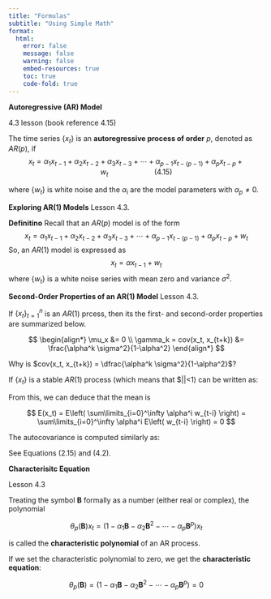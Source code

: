 ```yaml
---
title: "Formulas"
subtitle: "Using Simple Math"
format: 
  html:
    error: false
    message: false
    warning: false
    embed-resources: true
    toc: true
    code-fold: true
---
```




**Autoregressive (AR) Model** 

4.3 lesson (book reference 4.15)

::: {.callout-note icon="false" title="Definition of an Autoregressive (AR) Model"}
The time series $\{x_t\}$ is an **autoregressive process of order** $p$, denoted as $AR(p)$, if $$
  x_t = \alpha_1 x_{t-1} + \alpha_2 x_{t-2} + \alpha_3 x_{t-3} + \cdots + \alpha_{p-1} x_{t-(p-1)} + \alpha_p x_{t-p} + w_t ~~~~~~~~~~~~~~~~~~~~~~~ (4.15)
$$

where $\{w_t\}$ is white noise and the $\alpha_i$ are the model parameters with $\alpha_p \ne 0$.
:::


**Exploring AR(1) Models** Lesson 4.3. 

**Definitino**
Recall that an $AR(p)$ model is of the form $$
  x_t = \alpha_1 x_{t-1} + \alpha_2 x_{t-2} + \alpha_3 x_{t-3} + \cdots + \alpha_{p-1} x_{t-(p-1)} + \alpha_p x_{t-p} + w_t
$$ So, an $AR(1)$ model is expressed as $$
  x_t = \alpha x_{t-1} + w_t
$$ where $\{w_t\}$ is a white noise series with mean zero and variance $\sigma^2$.



**Second-Order Properties of an AR(1) Model** Lesson 4.3.

:::: {.callout-note icon="false" title="Second-Order Properties of an $AR(1)$ Model"}
If $\{x_t\}_{t=1}^n$ is an $AR(1)$ prcess, then its the first- and second-order properties are summarized below.

$$
\begin{align*}
  \mu_x &= 0 \\  
  \gamma_k = cov(x_t, x_{t+k}) &= \frac{\alpha^k \sigma^2}{1-\alpha^2}
\end{align*}
$$

::: {.callout-tip title="Click here for a proof of the equation for $cov(x_t,x_{t+k})$" collapse="true"}
Why is $cov(x_t, x_{t+k}) = \dfrac{\alpha^k \sigma^2}{1-\alpha^2}$?

If $\{x_t\}$ is a stable $AR(1)$ process (which means that \$\|\alpha\|\<1) can be written as:

\begin{align*}
  (1-\alpha \mathbf{B}) x_t &= w_t \\
  \implies x_t &= (1-\alpha \mathbf{B})^{-1} w_t \\
    &= w_t + \alpha w_{t-1} + \alpha^2 w_{t-2} + \alpha^3 w_{t-3} + \cdots \\
    &= \sum\limits_{i=0}^\infty \alpha^i w_{t-i}
\end{align*}

From this, we can deduce that the mean is

$$
  E(x_t) 
    = E\left( \sum\limits_{i=0}^\infty \alpha^i w_{t-i} \right)
    = \sum\limits_{i=0}^\infty \alpha^i E\left( w_{t-i} \right)
    = 0
$$

The autocovariance is computed similarly as:

\begin{align*}
  \gamma_k = cov(x_t, x_{t+k}) 
    &= cov \left( 
      \sum\limits_{i=0}^\infty \alpha^i w_{t-i}, \\
      \sum\limits_{j=0}^\infty \alpha^j w_{t+k-j} \right) \\
    &= \sum\limits_{j=k+i} \alpha^i \alpha^j cov ( w_{t-i}, w_{t+k-j} ) \\
    &= \alpha^k \sigma^2 \sum\limits_{i=0}^\infty \alpha^{2i} \\
    &= \frac{\alpha^k \sigma^2}{1-\alpha^2}
\end{align*}

See Equations (2.15) and (4.2).
:::
::::




**Characterisitc Equation** 

Lesson 4.3

::: {.callout-note icon="false" title="Definition of the Characteristic Equation"}
Treating the symbol $\mathbf{B}$ formally as a number (either real or complex), the polynomial

$$
  \theta_p(\mathbf{B}) x_t = \left( 1 - \alpha_1 \mathbf{B} - \alpha_2 \mathbf{B}^2 - \cdots - \alpha_p \mathbf{B}^p \right) x_t
$$

is called the **characteristic polynomial** of an AR process.

If we set the characteristic polynomial to zero, we get the **characteristic equation**:

$$
  \theta_p(\mathbf{B}) = \left( 1 - \alpha_1 \mathbf{B} - \alpha_2 \mathbf{B}^2 - \cdots - \alpha_p \mathbf{B}^p \right) = 0
$$
:::



